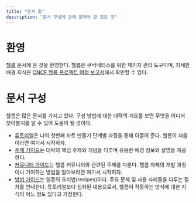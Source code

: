 ```yaml
---
title: "문서 홈"
description: "문서 구성에 관해 알아야 할 모든 것"
---
```


# 환영

[헬름](https://helm.sh/ko) 문서에 온 것을 환영한다. 
헬름은 쿠버네티스를 위한 패키지 관리 도구이며, 
자세한 배경 지식은 
[CNCF 헬름 프로젝트 여정 보고서](https://www.cncf.io/cncf-helm-project-journey/)에서 확인할 수 있다. 

# 문서 구성

헬름은 많은 문서를 가지고 있다. 구성 방법에 대한 대략의 개요를 보면
무엇을 어디서 찾아볼지를 알 수 있어 도움이 될 것이다.

- [튜토리얼](/intro/index.mdx)은 나의 첫번째 차트 만들기 단계별 과정을 통해 이끌어 준다.
  헬름이 처음이라면 여기서 시작하자.
- [주제 가이드](/topics/index.mdx)는 대략의 핵심 주제와 개념을 다루며
  유용한 배경 정보와 설명을 제공한다.
- [커뮤니티 가이드](/community/index.mdx)는 헬름 커뮤니터와 관련된 주제를 다룬다.
  헬름 자체의 개발 과정이나 기여하는 방법을 알아보려면 여기서 시작하자.
- [방법 가이드](/howto/index.mdx)는 일종의 요리법(recipes)이다. 
  주요 문제 및 사용 사례들을 다루는 절차를 안내한다.
  튜토리얼보다 심화된 내용으로서, 헬름이 작동하는 방식에 대한 지식이 어느 정도 있다고 가정한다.


<DocCardList />